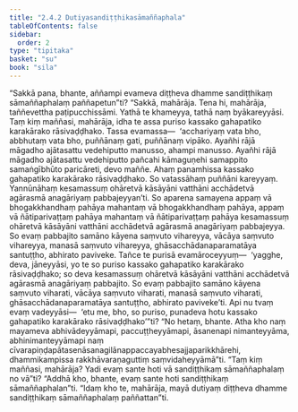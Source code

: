 ```yaml
---
title: "2.4.2 Dutiyasandiṭṭhikasāmaññaphala"
tableOfContents: false
sidebar:
  order: 2
type: "tipitaka"
basket: "su"
book: "sila"
---
```



<DynamicBreadcrumb />

<Division number="186" book="sila">

<Paragraph number="266" book="sila">
“Sakkā pana, bhante, aññampi evameva diṭṭheva dhamme sandiṭṭhikaṃ sāmaññaphalaṃ paññapetun”ti? “Sakkā, mahārāja. Tena hi, mahārāja, taññevettha paṭipucchissāmi. Yathā te khameyya, tathā naṃ byākareyyāsi. Taṃ kiṃ maññasi, mahārāja, idha te assa puriso kassako gahapatiko karakārako rāsivaḍḍhako. Tassa evamassa—  ‘acchariyaṃ vata bho, abbhutaṃ vata bho, puññānaṃ gati, puññānaṃ vipāko. Ayañhi rājā māgadho ajātasattu vedehiputto manusso, ahampi manusso. Ayañhi rājā māgadho ajātasattu vedehiputto pañcahi kāmaguṇehi samappito samaṅgībhūto paricāreti, devo maññe. Ahaṃ panamhissa kassako gahapatiko karakārako rāsivaḍḍhako. So vatassāhaṃ puññāni kareyyaṃ. Yannūnāhaṃ kesamassuṃ ohāretvā kāsāyāni vatthāni acchādetvā agārasmā anagāriyaṃ pabbajeyyan’ti.
</Paragraph>

<Paragraph number="267" book="sila">
So aparena samayena appaṃ vā bhogakkhandhaṃ pahāya mahantaṃ vā bhogakkhandhaṃ pahāya, appaṃ vā ñātiparivaṭṭaṃ pahāya mahantaṃ vā ñātiparivaṭṭaṃ pahāya kesamassuṃ ohāretvā kāsāyāni vatthāni acchādetvā agārasmā anagāriyaṃ pabbajeyya. So evaṃ pabbajito samāno kāyena saṃvuto vihareyya, vācāya saṃvuto vihareyya, manasā saṃvuto vihareyya, ghāsacchādanaparamatāya santuṭṭho, abhirato paviveke. Tañce te purisā evamāroceyyuṃ—  ‘yagghe, deva, jāneyyāsi, yo te so puriso kassako gahapatiko karakārako rāsivaḍḍhako; so deva kesamassuṃ ohāretvā kāsāyāni vatthāni acchādetvā agārasmā anagāriyaṃ pabbajito. So evaṃ pabbajito samāno kāyena saṃvuto viharati, vācāya saṃvuto viharati, manasā saṃvuto viharati, ghāsacchādanaparamatāya santuṭṭho, abhirato paviveke’ti. Api nu tvaṃ evaṃ vadeyyāsi—  ‘etu me, bho, so puriso, punadeva hotu kassako gahapatiko karakārako rāsivaḍḍhako’”ti?
</Paragraph>

</Division>
<Division number="187" book="sila">

<Paragraph number="268" book="sila">
“No hetaṃ, bhante. Atha kho naṃ mayameva abhivādeyyāmapi, paccuṭṭheyyāmapi, āsanenapi nimanteyyāma, abhinimanteyyāmapi naṃ cīvarapiṇḍapātasenāsanagilānappaccayabhesajjaparikkhārehi, dhammikampissa rakkhāvaraṇaguttiṃ saṃvidaheyyāmā”ti.
</Paragraph>

</Division>
<Division number="188" book="sila">

<Paragraph number="269" book="sila">
“Taṃ kiṃ maññasi, mahārāja? Yadi evaṃ sante hoti vā sandiṭṭhikaṃ sāmaññaphalaṃ no vā”ti? “Addhā kho, bhante, evaṃ sante hoti sandiṭṭhikaṃ sāmaññaphalan”ti. “Idaṃ kho te, mahārāja, mayā dutiyaṃ diṭṭheva dhamme sandiṭṭhikaṃ sāmaññaphalaṃ paññattan”ti.
</Paragraph>
</Division>